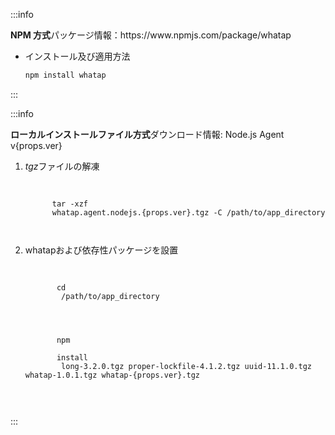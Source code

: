:::info

<p><b>NPM 方式</b>パッケージ情報：<Link to={`https://www.npmjs.com/package/whatap`}>https://www.npmjs.com/package/whatap</Link></p>

- インストール及び適用方法

  ```bash
  npm install whatap
  ```

:::

:::info

<p><b>ローカルインストールファイル方式</b>ダウンロード情報: <Link to={`https://repo.whatap.io/nodejs/whatap.agent.nodejs.${props.ver}.tgz`}>Node.js Agent v{props.ver}</Link></p>

1. *tgz*ファイルの解凍

   <pre
     tabIndex="0"
     className="prism-code language-bash codeBlock_node_modules-@docusaurus-theme-classic-lib-theme-CodeBlock-Content-styles-module thin-scrollbar"
     style={{ color: "rgb(191, 199, 213)", backgroundColor: "rgb(41, 45, 62)" }}
   >
     <code className="codeBlockLines_node_modules-@docusaurus-theme-classic-lib-theme-CodeBlock-Content-styles-module">
       <span className="token-line" style={{ color: "rgb(191, 199, 213)" }}>
         <span className="token function" style={{ color: "rgb(130, 170, 255)" }}>tar -xzf </span>
         <span className="token plain">whatap.agent.nodejs.{props.ver}.tgz -C /path/to/app_directory</span>
       </span>
     </code>
   </pre>

2. whatapおよび依存性パッケージを設置

    <pre
      tabIndex="0"
      className="prism-code language-bash codeBlock_node_modules-@docusaurus-theme-classic-lib-theme-CodeBlock-Content-styles-module thin-scrollbar"
      style={{ color: "rgb(191, 199, 213)", backgroundColor: "rgb(41, 45, 62)" }}
    >
      <code className="codeBlockLines_node_modules-@docusaurus-theme-classic-lib-theme-CodeBlock-Content-styles-module">
        <span className="token-line" style={{ color: "rgb(191, 199, 213)" }}>
          <span className="token builtin class-name" style={{ color: "rgb(255, 203, 107)" }}>cd</span>
          <span className="token plain"> /path/to/app_directory </span>
        </span>
        <br />
        <span className="token-line" style={{ color: "rgb(191, 199, 213)" }}>
          <span className="token function" style={{ color: "rgb(130, 170, 255)" }}>npm </span>
          <span className="token plain"> </span>
          <span className="token function" style={{ color: "rgb(130, 170, 255)" }}>install</span>
          <span className="token plain"> long-3.2.0.tgz proper-lockfile-4.1.2.tgz uuid-11.1.0.tgz whatap-1.0.1.tgz whatap-{props.ver}.tgz</span>
        </span>
      </code>
    </pre>

:::
